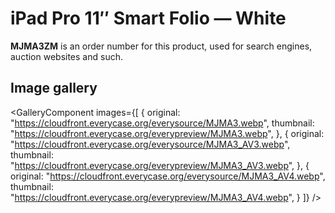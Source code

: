 
# iPad Pro 11″ Smart Folio — White

<Callout type='info' emoji='👉🏻'>**MJMA3ZM** is an order number for this product, used for search engines, auction websites and such.</Callout>

## Image gallery

<GalleryComponent
    images={[
      {
        original: "https://cloudfront.everycase.org/everysource/MJMA3.webp",
        thumbnail: "https://cloudfront.everycase.org/everypreview/MJMA3.webp",
      },
      {
        original: "https://cloudfront.everycase.org/everysource/MJMA3_AV3.webp",
        thumbnail: "https://cloudfront.everycase.org/everypreview/MJMA3_AV3.webp",
      },
      {
        original: "https://cloudfront.everycase.org/everysource/MJMA3_AV4.webp",
        thumbnail: "https://cloudfront.everycase.org/everypreview/MJMA3_AV4.webp",
      }
    ]}
  />
